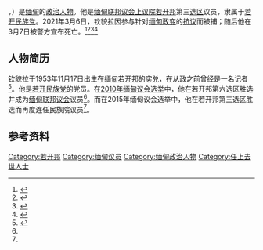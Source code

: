 {{NoteTA
|G1 = Toponym
|G2 = Organization
}
{{Infobox AM
| name                = 钦貌拉
| original_name       = {{lang|my|ခင်မောင်လတ}}
| image               = 
| caption             = 
| constituency_AM     = [[若开邦|若开邦]]第3选区
| assembly            = 缅甸联邦议会民族院
| assembly_title      = 议员
| term_start          = 2016年2月1日
| term_end            = 2021年3月7日
| constituency_AM2    = [[若开邦|若开邦]]第6选区
| assembly2           = 缅甸联邦议会民族院
| assembly_title2     = 议员
| term_start2         = 2011年2月1日
| term_end2           = 2016年1月31日
| birth_date          = {{Birth date|1953|11|17}}
| birth_place         = {{MMR-1948}}[[若开邦|若开邦]][[实兑|实兑]]
| death_date          = {{Death date and age|2021|03|07|1953|11|17}}
| death_place         = {{MMR}}[[仰光省|仰光省]][[仰光|仰光]]
| nationality         = {{RUM}}
| party               = [[若开民族党|若开民族党]]

}}

'''钦貌拉'''（{{Lang-my| ခင်မောင်လတ}}{{\}}{{Lang-en|Khin Maung Latt}}，{{bd|1953年|11月17日|2021年|3月7日|catIdx=Khin}}）是[[缅甸|缅甸]]的[[政治人物|政治人物]]。他是[[联邦议会_(缅甸)|缅甸联邦议会]][[上议院|上议院]]{{Link-en|民族院 (缅甸)|House of Nationalities|民族院}}[[若开邦|若开邦]]第三[[选区|选区]]议员，隶属于[[若开民族党|若开民族党]]。2021年3月6日，钦貌拉因参与针对[[2021年緬甸政變|缅甸政变]]的[[2021年缅甸反军事政变示威|抗议]]而被捕；随后他在3月7日被警方宣布死亡。<ref>{{cite web |title=Protests erupt across Myanmar; Suu Kyi party official dies in custody |url=https://www.livemint.com/news/world/protests-erupt-across-myanmar-suu-kyi-party-official-dies-in-custody-11615117343578.html |website={{Link-en|铸币报|Mint (newspaper)}} |publisher=[[路透社|路透社]] |accessdate=2021-03-08 |archive-date=2021-03-09 |archive-url=https://web.archive.org/web/20210309142851/https://www.livemint.com/news/world/protests-erupt-across-myanmar-suu-kyi-party-official-dies-in-custody-11615117343578.html |dead-url=no }}</ref><ref>{{cite web |author1=楊昭彥 |title=緬甸各地再爆抗議 前執政黨幹部遭警拘留後死亡 |url=https://www.cna.com.tw/news/aopl/202103070179.aspx |publisher=[[中央社|中央社]] |accessdate=2021-03-08 |archive-date=2021-04-25 |archive-url=https://web.archive.org/web/20210425035050/https://www.cna.com.tw/news/aopl/202103070179.aspx |dead-url=no }}</ref><ref>{{cite web |title=缅甸再爆抗议 中国说愿意帮忙 |url=https://www.rfa.org/mandarin/Xinwen/5-03072021143941.html |publisher=[[自由亚洲电台|自由亚洲电台]] |accessdate=2021-03-08}}</ref><ref>{{cite web |title=曼德勒大學被軍方佔領　緬甸8日號召全國長期大罷工 |url=https://www.upmedia.mg/news_info.php?SerialNo=107976 |publisher=[[上报|上报]] |accessdate=2021-03-08 |archive-date=2021-03-08 |archive-url=https://web.archive.org/web/20210308013844/https://www.upmedia.mg/news_info.php?SerialNo=107976 |dead-url=no }}</ref>

== 人物简历 ==
钦貌拉于1953年11月17日出生在[[缅甸|缅甸]][[若开邦|若开邦]]的[[实兑|实兑]]，在从政之前曾经是一名记者<ref name="Profile">{{cite web |title=MP Profile |url=https://pyidaungsu.hluttaw.mm/members/56c598ce3f609e2b2c8b458b |publisher=[[缅甸联邦议会民族院|缅甸联邦议会民族院]] |accessdate=2021-03-08 |archive-date=2018-09-10 |archive-url=https://web.archive.org/web/20180910061024/https://pyidaungsu.hluttaw.mm/members/56c598ce3f609e2b2c8b458b |dead-url=no }}</ref>。他是[[若开民族党|若开民族党]]的党员。在[[2010年缅甸议会选举|2010年缅甸议会选举]]中，他在若开邦第六选区胜选并成为[[缅甸联邦议会|缅甸联邦议会]]{{Link-en|民族院 (缅甸)|House of Nationalities|民族院}}议员<ref name="Profile" />。而在2015年缅甸议会选举中，他在若开邦第三选区胜选而再度连任民族院议员<ref name="Profile" />。

== 参考资料 ==
{{Reflist}}

{{Authority control}}
{{DEFAULTSORT:Khin, Maung Latt}}

[[Category:若开邦|Category:若开邦]]
[[Category:缅甸议员|Category:缅甸议员]]
[[Category:缅甸政治人物|Category:缅甸政治人物]]
[[Category:任上去世人士|Category:任上去世人士]]
